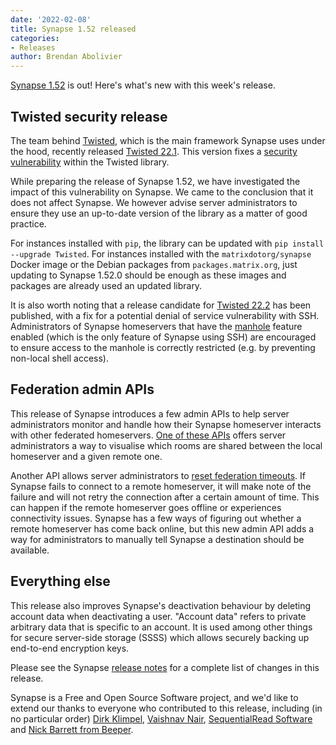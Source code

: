 ```yaml
---
date: '2022-02-08'
title: Synapse 1.52 released
categories:
- Releases
author: Brendan Abolivier
---
```


[Synapse 1.52](https://github.com/matrix-org/synapse/releases/tag/v1.52.0) is out! Here's what's new with this week's release.

## Twisted security release

The team behind [Twisted](https://twistedmatrix.com/), which is the main framework Synapse uses under the hood, recently released [Twisted 22.1](https://github.com/twisted/twisted/releases/tag/twisted-22.1.0). This version fixes a [security vulnerability](https://github.com/twisted/twisted/security/advisories/GHSA-92x2-jw7w-xvvx) within the Twisted library.

While preparing the release of Synapse 1.52, we have investigated the impact of this vulnerability on Synapse. We came to the conclusion that it does not affect Synapse. We however advise server administrators to ensure they use an up-to-date version of the library as a matter of good practice.

For instances installed with `pip`, the library can be updated with `pip install --upgrade Twisted`. For instances installed with the `matrixdotorg/synapse` Docker image or the Debian packages from `packages.matrix.org`, just updating to Synapse 1.52.0 should be enough as these images and packages are already used an updated library.

It is also worth noting that a release candidate for [Twisted 22.2](https://github.com/twisted/twisted/releases/tag/twisted-22.2.0rc1) has been published, with a fix for a potential denial of service vulnerability with SSH. Administrators of Synapse homeservers that have the [manhole](https://matrix-org.github.io/synapse/v1.52/manhole.html) feature enabled (which is the only feature of Synapse using SSH) are encouraged to ensure access to the manhole is correctly restricted (e.g. by preventing non-local shell access).


## Federation admin APIs

This release of Synapse introduces a few admin APIs to help server administrators monitor and handle how their Synapse homeserver interacts with other federated homeservers. [One of these APIs](https://matrix-org.github.io/synapse/v1.52/usage/administration/admin_api/federation.html#destination-rooms) offers server administrators a way to visualise which rooms are shared between the local homeserver and a given remote one.

Another API allows server administrators to [reset federation timeouts](https://matrix-org.github.io/synapse/v1.52/usage/administration/admin_api/federation.html#reset-connection-timeout). If Synapse fails to connect to a remote homeserver, it will make note of the failure and will not retry the connection after a certain amount of time. This can happen if the remote homeserver goes offline or experiences connectivity issues. Synapse has a few ways of figuring out whether a remote homeserver has come back online, but this new admin API adds a way for administrators to manually tell Synapse a destination should be available.


## Everything else

This release also improves Synapse's deactivation behaviour by deleting account data when deactivating a user. "Account data" refers to private arbitrary data that is specific to an account. It is used among other things for secure server-side storage (SSSS) which allows securely backing up end-to-end encryption keys.

Please see the Synapse [release notes](https://github.com/matrix-org/synapse/blob/v1.52.0/CHANGES.md) for a complete list of changes in this release.

Synapse is a Free and Open Source Software project, and we'd like to extend our thanks to everyone who contributed to this release, including (in no particular order) [Dirk Klimpel](https://github.com/dklimpel), [Vaishnav Nair](https://github.com/totallynotvaishnav), [SequentialRead Software](https://github.com/sequentialread) and [Nick Barrett from Beeper](https://github.com/Fizzadar).
